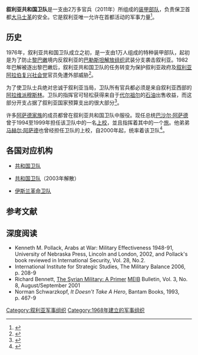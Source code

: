 {{Infobox military unit
|unit_name = Syrian Republican Guard Forces
|native_name= 
| image= Syrian Republican Guard SSI.svg
| image_size = 150
|caption= 共和國衛隊肩章
|dates= 1976年 – 现在
|country= {{flag|Syria}}
|allegiance= [[叙利亚军事|叙利亚军事]]
|command_structure=
|branch= 叙利亚武装部队
|type= [[禁卫队|禁卫队]]
|specialization= [[装甲部队|装甲部队]]
|size= 25,000
|garrison= [[大马士革|大马士革]]
|current_commander= [[Maher_al-Assad|Maher al-Assad]]
|nickname=
|motto=
|colors=
|march=
|mascot=
|battles=
|notable_commanders = [[Bashar_al-Assad|Bashar al-Assad]]<br>[[Maher_al-Assad|Maher al-Assad]]
|anniversaries =
|identification_symbol=
}}
'''叙利亚共和国卫队'''是一支由2万多官兵（2011年）所组成的[[装甲部队|装甲部队]]，负责保卫首都[[大马士革|大马士革]]的安全。它是叙利亚唯一允许在首都活动的军事力量<ref name=MEIB2>{{cite journal|last=MEIB|title=Syria's Praetorian Guards: A Primer|journal=Middle East Intelligence Bulletin|volume=2|issue=7|url=http://www.meforum.org/meib/articles/0008_s2.htm|accessdate=20 July 2011|date=2000|archive-date=2012-07-04|archive-url=https://web.archive.org/web/20120704135413/http://www.meforum.org/meib/articles/0008_s2.htm|dead-url=no}}</ref>。

== 历史 ==
1976年，叙利亚共和国卫队成立之初，是一支由1万人组成的特种装甲部队，起初是为了防止[[黎巴嫩|黎巴嫩]]境内反叙利亚的[[巴勒斯坦解放组织|巴勒斯坦解放组织]]武装分支袭击叙利亚。1982年巴解被逐出黎巴嫩后，叙利亚共和国卫队的任务转变为保护叙利亚政府及[[叙利亚阿拉伯复兴社会党|叙利亚阿拉伯复兴社会党]]官员免遭外部威胁<ref>{{cite book|last=Paul|first=James|title=Human rights in Syria|year=1990|publisher=Human Rights Watch|pages=50|url=http://books.google.com/books?id=N-xjxWYWnlwC&pg=PA50&dq=syrian+%22republican+guard%22&hl=en&ei=wvImTt_FLY31sga0vOyPCQ&sa=X&oi=book_result&ct=result&resnum=8&ved=0CEsQ6AEwBw#v=onepage&q=%22republican%20guard%22&f=false|access-date=2011-12-24|archive-date=2014-01-01|archive-url=https://web.archive.org/web/20140101234308/http://books.google.com/books?id=N-xjxWYWnlwC&pg=PA50&dq=syrian+%22republican+guard%22&hl=en&ei=wvImTt_FLY31sga0vOyPCQ&sa=X&oi=book_result&ct=result&resnum=8&ved=0CEsQ6AEwBw#v=onepage&q=%22republican%20guard%22&f=false|dead-url=no}}</ref>。

为了使卫队士兵绝对忠诚于叙利亚当局，卫队所有官兵都必须是来自叙利亚西部的[[阿拉维派|阿拉维派]][[穆斯林|穆斯林]]。卫队的指挥官可轻松获得来自于[[代尔祖尔|代尔祖尔]]的[[石油|石油]]出售收益，而这部分开支占据了叙利亚国家预算支出的很大部分<ref>{{cite book|last=Batatu|first=Hanna|title=Syria's peasantry, the descendants of its lesser rural notables, and their politics|year=1999|publisher=Princeton Univ. Press|location=Princeton, NJ|page=237|isbn=0691002541|url=http://books.google.com/books?id=Mbr-ZfU_uCoC&pg=PA237&dq=syrian+%22republican+guard%22&hl=en&ei=wvImTt_FLY31sga0vOyPCQ&sa=X&oi=book_result&ct=result&resnum=3&ved=0CDIQ6AEwAg#v=onepage&q=syrian%20%22republican%20guard%22&f=false|access-date=2011-12-24|archive-date=2014-01-01|archive-url=https://web.archive.org/web/20140101234317/http://books.google.com/books?id=Mbr-ZfU_uCoC&pg=PA237&dq=syrian+%22republican+guard%22&hl=en&ei=wvImTt_FLY31sga0vOyPCQ&sa=X&oi=book_result&ct=result&resnum=3&ved=0CDIQ6AEwAg#v=onepage&q=syrian%20%22republican%20guard%22&f=false|dead-url=no}}</ref>。

许多[[阿萨德家族|阿萨德家族]]的成员都曾在叙利亚共和国卫队中服役。现任总统[[巴沙尔·阿萨德|巴沙尔·阿萨德]]曾于1994至1999年担任该卫队中的一名[[上校|上校]]，並且指挥着其中的一个[[旅|旅]]。他弟弟[[马赫尔·阿萨德|马赫尔·阿萨德]]也曾经担任卫队的上校，自2000年起，统率着该卫队<ref>{{cite paper |last=Bar |first=Shmuel |url=http://www.herzliyaconference.org/_Uploads/2590Bashars.pdf |title=Bashar’s Syria: The Regime and its Strategic Worldview |date=2006 |pages=379, 384 |accessdate=2011-06-23 |deadurl=yes |archiveurl=https://web.archive.org/web/20110723214138/http://www.herzliyaconference.org/_Uploads/2590Bashars.pdf |archivedate=2011-07-23 |journal= }}</ref>。

== 各国对应机构 ==
*{{Flag|Yemen}}[[也门共和国卫队|共和国卫队]]
*{{Flag|Iraq|1991}}[[伊拉克共和国卫队|共和国卫队]]（2003年解散）
*{{Flag|Iran}}[[伊斯兰革命卫队|伊斯兰革命卫队]]

==参考文献==
{{Reflist}}

== 深度阅读 ==
* Kenneth M. Pollack, Arabs at War: Military Effectiveness 1948-91, University of Nebraska Press, Lincoln and London, 2002, and Pollack's book reviewed in International Security, Vol. 28, No.2.
* International Institute for Strategic Studies, The Military Balance 2006, p. 208-9
* Richard Bennett, [https://web.archive.org/web/20090419132912/http://www.meib.org/articles/0108_s1.htm The Syrian Military: A Primer] [[MEIB|MEIB]] Bulletin, Vol. 3, No. 8, August/September 2001
* Norman Schwarzkopf, ''It Doesn't Take A Hero'', Bantam Books, 1993, p. 467-9

[[Category:叙利亚军事组织|Category:叙利亚军事组织]]
[[Category:1968年建立的军事组织|Category:1968年建立的军事组织]]